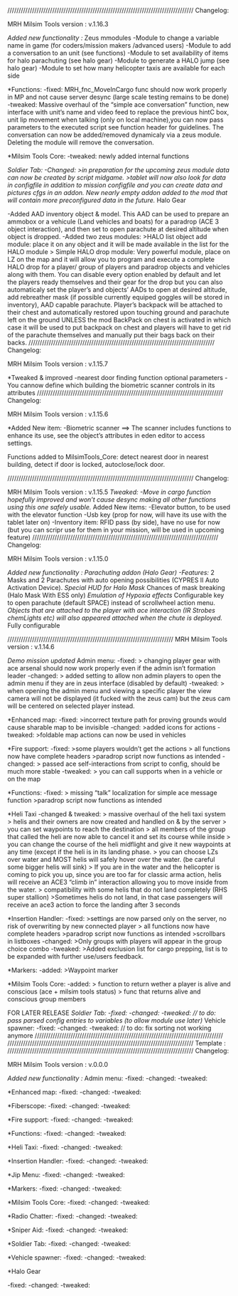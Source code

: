 ///////////////////////////////////////////////////////////////////////////////////
Changelog:

MRH Milsim Tools version : v.1.16.3

*Added new functionality :
*Zeus mmodules
-Module to change a variable name in game (for coders/mission makers /advanced users)
-Module to add a conversation to an unit (see functions)
-Module to set availability of items for halo parachuting (see halo gear)
-Module to generate a HALO jump (see halo gear)
-Module to set how many helicopter taxis are available for each side


*Functions:
-fixed: MRH_fnc_MoveInCargo func should now work properly in MP and not cause server desync (large scale testing remains to be done)
-tweaked: Massive overhaul of the "simple ace conversation" function, new interface with unit's name and video feed to replace the previous hintC box, unit lip movement when talking (only on local machine),you can now pass parameters to the executed script see function header for guidelines. The conversation can now be added/removed dynamicaly via a zeus module. Deleting the module will remove the conversation.

*Milsim Tools Core:
-tweaked: newly added internal functions

*Soldier Tab:
-Changed: >in preparation for the upcoming zeus module data can now be created by script midgame.
 >tablet will now also look for data in configfile in addition to mission configfile and you can create data and pictures cfgs in an addon. New nearly empty addon added to the mod that will contain more preconfigured data in the future. 
*Halo Gear

-Added AAD inventory object & model. This AAD can be used to prepare an ammobox or a vehicule (Land vehicles and boats) for a paradrop (ACE 3 object interaction), and then set to open parachute at desired altitude when object is dropped.
-Added two zeus modules: 
>HALO list object add module: place it on any object and it will be made available in the list for the HALO module
> Simple HALO drop module: Very powerful module, place on LZ on the map and it will allow you to program and execute a complete HALO drop for a player/ group of players and paradrop objects and vehicles along with them. You can disable every option enabled by default and let the players ready themselves and their gear for the drop but you can also automaticaly set the player's and objects' AADs to open at desired altitude, add rebreather mask (if possible currently equiped goggles will be stored in inventory), AAD capable parachute. Player's backpack will be attached to their chest and automatically restored upon touching ground and parachute left on the ground UNLESS the mod BackPack on chest is activated in which case it will be used to put backpack on chest and players will have to get rid of the parachute themselves and manually put their bags back on their backs.
///////////////////////////////////////////////////////////////////////////////////
Changelog:

MRH Milsim Tools version : v.1.15.7

*Tweaked & improved
-nearest door finding function optional parameters
-You cannow define which building the biometric scanner controls in its attributes
///////////////////////////////////////////////////////////////////////////////////
Changelog:

MRH Milsim Tools version : v.1.15.6

*Added
New item:
-Biometric scanner 
==> The scanner includes functions to enhance its use, see the object's attributes in eden editor to access settings.

Functions added to MilsimTools_Core:
detect nearest door in nearest building, detect if door is locked, autoclose/lock door.


///////////////////////////////////////////////////////////////////////////////////
Changelog:

MRH Milsim Tools version : v.1.15.5
*Tweaked:
-Move in cargo function hopefully improved and won't cause desync making all other functions using this one safely usable.
*Added
New items:
-Elevator button, to be used with the elevator function
-Usb key (prop for now, will have its use with the tablet later on)
-Inventory item: RFID pass (by side), have no use for now (but you can scripr use for them in your mission, will be used in upcoming feature)
///////////////////////////////////////////////////////////////////////////////////
Changelog:

MRH Milsim Tools version : v.1.15.0


*Added new functionality : Parachuting addon (Halo Gear)
-Features:
* 2 Masks and 2 Parachutes with auto opening possibilities (CYPRES II Auto Activation Device).
*Special HUD for Halo Mask
*Chances of mask breaking (Halo Mask With ESS only)
*Emulation of Hypoxia effects
*Configurable key to open parachute (default SPACE) instead of scrollwheel action menu.
*Objects that are attached to the player with ace interaction (IR Strobes chemLights etc) will also appeared attached when the chute is deployed.
*Fully configurable





//////////////////////////////////////////////////////////////////////////
MRH Milsim Tools version : v.1.14.6

*Demo mission updated
*Admin menu:
-fixed:
> changing player gear with ace arsenal should now work properly even if the admin isn’t formation leader
-changed:
> added setting to allow non admin players to open the admin menu if they are in zeus interface (disabled by default)
-tweaked:
> when opening the admin menu and viewing a specific player the view camera will not be displayed (it fucked with the zeus cam) but the zeus cam will be centered on selected player instead.

*Enhanced map:
-fixed:
>incorrect texture path for proving grounds would cause sharable map to be invisible
-changed:
>added icons for actions
-tweaked:
>foldable map actions can now be used in vehicles

*Fire support:
-fixed: 
>some players wouldn’t get the actions
> all functions now have complete headers
>paradrop script now functions as intended
-changed:
> passed ace self-interactions from script to config, should be much more stable
-tweaked:
> you can call supports when in a vehicle or on the map

*Functions:
-fixed:
> missing “talk” localization for simple ace message function
>paradrop script now functions as intended


*Heli Taxi
-changed & tweaked:
> massive overhaul of the heli taxi system
> helis and their owners are now created and handled on & by the server
> you can set waypoints to reach the destination
> all members of the group that called the heli are now able to cancel it and set its course while inside
> you can change the course of the heli midflight and give it new waypoints at any time (except if the heli is in its landing phase.
> you can choose LZs over water and MOST helis will safely hover over the water. (be careful some bigger helis will sink)
> If you are in the water and the helicopter is coming to pick you up, since you are too far for classic arma action, helis will receive an ACE3 “climb in” interaction allowing you to move inside from the water.
> compatibility with some helis that do not land completely (RHS super stallion)
>Sometimes helis do not land, in that case passengers will receive an ace3 action to force the landing after 3 seconds

*Insertion Handler:
-fixed:
>settings are now parsed only on the server, no risk of overwriting by new connected player
> all functions now have complete headers
>paradrop script now functions as intended
>scrollbars in listboxes
-changed: 
>Only groups with players will appear in the group choice combo
-tweaked: 
>Added exclusion list for cargo prepping, list is to be expanded with further use/users feedback.


*Markers:
-added: 
>Waypoint marker

*Milsim Tools Core:
-added:
> function to return wether a player is alive and conscious (ace + milsim tools status)
> func that returns alive and conscious group members




FOR LATER RELEASE
*Soldier Tab:
-fixed:
-changed:
-tweaked:
// to do: pass parsed config entries to variables (to allow module use later)
*Vehicle spawner:
-fixed:
-changed:
-tweaked:
// to do: fix sorting not working anymore
////////////////////////////////////////////////////////////////////////////////////
///////////////////////////////////////////////////////////////////////////////////
Template :
///////////////////////////////////////////////////////////////////////////////////
Changelog:

MRH Milsim Tools version : v.0.0.0

*Added new functionality :
*Admin menu:
-fixed:
-changed:
-tweaked:

*Enhanced map:
-fixed:
-changed:
-tweaked:

*Fiberscope:
-fixed:
-changed:
-tweaked:

*Fire support:
-fixed:
-changed:
-tweaked:

*Functions:
-fixed:
-changed:
-tweaked:

*Heli Taxi:
-fixed:
-changed:
-tweaked:

*Insertion Handler:
-fixed:
-changed:
-tweaked:

*Jip Menu:
-fixed:
-changed:
-tweaked:

*Markers:
-fixed:
-changed:
-tweaked:

*Milsim Tools Core:
-fixed:
-changed:
-tweaked:

*Radio Chatter:
-fixed:
-changed:
-tweaked:

*Sniper Aid:
-fixed:
-changed:
-tweaked:

*Soldier Tab:
-fixed:
-changed:
-tweaked:

*Vehicle spawner:
-fixed:
-changed:
-tweaked:

*Halo Gear

-fixed:
-changed:
-tweaked: